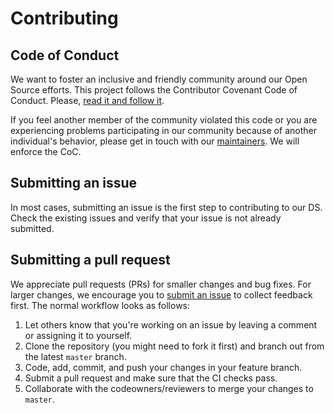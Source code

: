 
<Meta title="Introduction/Contributing/Overview" />

# Contributing

## Code of Conduct

We want to foster an inclusive and friendly community around our Open Source efforts.
This project follows the Contributor Covenant Code of Conduct. Please, [read it and follow it](https://github.com/tecsinapse/design-system/tree/master/CODE_OF_CONDUCT.md).

If you feel another member of the community violated this code or you are experiencing problems participating in our community because of another individual's behavior,
please get in touch with our [maintainers](README.md#maintainers). We will enforce the CoC.

## Submitting an issue

In most cases, submitting an issue is the first step to contributing to our DS. Check the existing issues and verify that your issue is not already submitted.

## Submitting a pull request

We appreciate pull requests (PRs) for smaller changes and bug fixes. For larger changes, we encourage you to [submit an issue](https://github.com/tecsinapse/design-system/issues/new) to collect feedback first. The normal workflow looks as follows:

1. Let others know that you're working on an issue by leaving a comment or assigning it to yourself.
2. Clone the repository (you might need to fork it first) and branch out from the latest `master` branch.
3. Code, add, commit, and push your changes in your feature branch.
4. Submit a pull request and make sure that the CI checks pass.
5. Collaborate with the codeowners/reviewers to merge your changes to `master`.